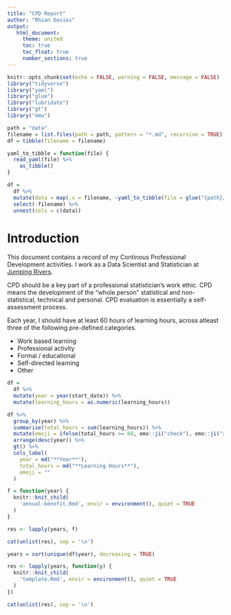 ```yaml
---
title: "CPD Report"
author: "Rhian Davies"
output:
   html_document:
     theme: united
     toc: true
     toc_float: true
     number_sections: true
---
```


```r
knitr::opts_chunk$set(echo = FALSE, warning = FALSE, message = FALSE)
library("tidyverse")
library("yaml")
library("glue")
library("lubridate")
library("gt")
library("emo")

path = "data"
filename = list.files(path = path, pattern = "*.md", recursive = TRUE)
df = tibble(filename = filename)

yaml_to_tibble = function(file) {
  read_yaml(file) %>%
    as_tibble()
}

df = 
  df %>%
  mutate(data = map(.x = filename, ~yaml_to_tibble(file = glue("{path}/{.x}")))) %>%
  select(-filename) %>%
  unnest(cols = c(data))
```

# Introduction

This document contains a record of my Continous Professional Development activities. I work as a Data Scientist and Statistician at [Jumping Rivers](www.jumpingrivers.com). 

CPD should be a key part of a professional statistician's work ethic. CPD means the development of the "whole person" statistical and non-statistical, technical and personal. CPD evaluation is essentially a self-assessment process.

Each year, I should have at least 60 hours of learning hours, across atleast three of the following pre-defined categories. 

  * Work based learning
  * Professional activity
  * Formal / educational
  * Self-directed learning
  * Other


```r
df = 
  df %>%
  mutate(year = year(start_date)) %>%
  mutate(learning_hours = as.numeric(learning_hours))

df %>% 
  group_by(year) %>% 
  summarise(total_hours = sum(learning_hours)) %>%
  mutate(emoji = ifelse(total_hours >= 60, emo::ji("check"), emo::ji("x"))) %>% 
  arrange(desc(year)) %>% 
  gt() %>% 
  cols_label(
    year = md("**Year**"),
    total_hours = md("**Learning Hours**"),
    emoji = ""
  )
```

```r
f = function(year) {
  knitr::knit_child(
    'annual-benefit.Rmd', envir = environment(), quiet = TRUE
  )
}

res <- lapply(years, f)

cat(unlist(res), sep = '\n')
```

```r
years = sort(unique(df$year), decreasing = TRUE)

res <- lapply(years, function(y) {
  knitr::knit_child(
    'template.Rmd', envir = environment(), quiet = TRUE
  )
})

cat(unlist(res), sep = '\n')
```

